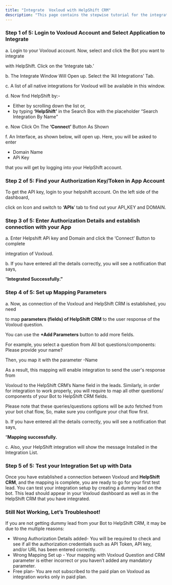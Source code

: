 ```yaml
---
title: "Integrate  Voxloud with HelpShift CRM"
description: "This page contains the stepwise tutorial for the integration with  Voxloud"
---
```


### **Step 1 of 5: Login to  Voxloud Account and Select Application to Integrate**

a. Login to your  Voxloud account. Now, select and click the Bot you want to integrate

with HelpShift. Click on the ‘Integrate tab.’

b. The Integrate Window Will Open up. Select the ‘All Integrations’ Tab.

c. A list of all native integrations for  Voxloud will be available in this window.

d. Now find HelpShift by:-

- Either by scrolling down the list or,
- by typing **‘HelpShift’** in the Search Box with the placeholder “Search Integration By Name”

e. Now Click On The **‘Connect’** Button As Shown

f. An Interface, as shown below, will open up. Here, you will be asked to enter

- Domain Name
- APi Key

that you will get by logging into your HelpShift account.

### **Step 2 of 5: Find your Authorization Key/Token in App Account**

To get the API key, login to your helpshift account. On the left side of the dashboard,

click on Icon  and switch to **‘APIs**’ tab to find out your API_KEY and DOMAIN.

### **Step 3 of 5: Enter Authorization Details and establish connection with your App**

a. Enter Helpshift APi key and Domain and click the ‘Connect’ Button to complete

integration of  Voxloud.

b. If you have entered all the details correctly, you will see a notification that says,

“**Integrated Successfully.”**

### **Step 4 of 5: Set up Mapping Parameters**

a. Now, as connection of the  Voxloud and HelpShift CRM is established, you need

to map **parameters (fields) of HelpShift CRM** to the user response of the  Voxloud question.

You can use the **\+Add Parameters** button to add more fields.

For example, you select a question from All bot questions/components: Please provide your name?

Then, you map it with the parameter -Name

As a result, this mapping will enable integration to send the user's response from

Voxloud to the HelpShift CRM’s Name field in the leads. Similarly, in order for integration to work properly, you will require to map all other questions/ components of your Bot to HelpShift CRM fields.

Please note that these queries/questions options will be auto fetched from your bot chat flow, So, make sure you configure your chat flow first.

b. If you have entered all the details correctly, you will see a notification that says,

“**Mapping successfully.**

c. Also, your HelpShift integration will show the message Installed in the Integration List.

### **Step 5 of 5: Test your Integration Set up with Data**

Once you have established a connection between Voxloud and **HelpShift CRM**, and the mapping is complete, you are ready to go for your first test lead. You can test your integration setup by creating a dummy lead on the bot. This lead should appear in your  Voxloud dashboard as well as in the HelpShift CRM that you have integrated.

### **Still Not Working, Let’s Troubleshoot\!**

If you are not getting dummy lead from your Bot to HelpShift CRM, it may be due to the multiple reasons:

- Wrong Authorization Details added- You will be required to check and see if all the authorization credentials such as API Token, API key, and/or URL has been entered correctly.
- Wrong Mapping Set up - Your mapping with  Voxloud Question and CRM parameter is either incorrect or you haven’t added any mandatory parameter.
- Free plan- You are not subscribed to the paid plan on  Voxloud as integration works only in paid plan.